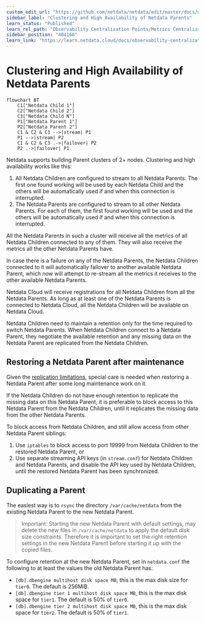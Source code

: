 ```yaml
---
custom_edit_url: "https://github.com/netdata/netdata/edit/master/docs/observability-centralization-points/metrics-centralization-points/clustering-and-high-availability-of-netdata-parents.md"
sidebar_label: "Clustering and High Availability of Netdata Parents"
learn_status: "Published"
learn_rel_path: "Observability Centralization Points/Metrics Centralization Points"
sidebar_position: "404160"
learn_link: "https://learn.netdata.cloud/docs/observability-centralization-points/metrics-centralization-points/clustering-and-high-availability-of-netdata-parents"
---
```


# Clustering and High Availability of Netdata Parents

```mermaid
flowchart BT
    C1["Netdata Child 1"]
    C2["Netdata Child 2"]
    C3["Netdata Child N"]
    P1["Netdata Parent 1"]
    P2["Netdata Parent 2"]
    C1 & C2 & C3 -->|stream| P1
    P1 -->|stream| P2
    C1 & C2 & C3 .->|failover| P2
    P2 .->|failover| P1
```

Netdata supports building Parent clusters of 2+ nodes. Clustering and high availability works like this:

1. All Netdata Children are configured to stream to all Netdata Parents. The first one found working will be used by each Netdata Child and the others will be automatically used if and when this connection is interrupted.
2. The Netdata Parents are configured to stream to all other Netdata Parents. For each of them, the first found working will be used and the others will be automatically used if and when this connection is interrupted.

All the Netdata Parents in such a cluster will receive all the metrics of all Netdata Children connected to any of them. They will also receive the metrics all the other Netdata Parents have.

In case there is a failure on any of the Netdata Parents, the Netdata Children connected to it will automatically failover to another available Netdata Parent, which now will attempt to re-stream all the metrics it receives to the other available Netdata Parents.

Netdata Cloud will receive registrations for all Netdata Children from all the Netdata Parents. As long as at least one of the Netdata Parents is connected to Netdata Cloud, all the Netdata Children will be available on Netdata Cloud.

Netdata Children need to maintain a retention only for the time required to switch Netdata Parents. When Netdata Children connect to a Netdata Parent, they negotiate the available retention and any missing data on the Netdata Parent are replicated from the Netdata Children.

## Restoring a Netdata Parent after maintenance

Given the [replication limitations](Replication-of-Past-Samples.md#replication-limitations), special care is needed when restoring a Netdata Parent after some long maintenance work on it.

If the Netdata Children do not have enough retention to replicate the missing data on this Netdata Parent, it is preferable to block access to this Netdata Parent from the Netdata Children, until it replicates the missing data from the other Netdata Parents.

To block access from Netdata Children, and still allow access from other Netdata Parent siblings:

1. Use `iptables` to block access to port 19999 from Netdata Children to the restored Netdata Parent, or
2. Use separate streaming API keys (in `stream.conf`) for Netdata Children and Netdata Parents, and disable the API key used by Netdata Children, until the restored Netdata Parent has been synchronized.

## Duplicating a Parent

The easiest way is to `rsync` the directory `/var/cache/netdata` from the existing Netdata Parent to the new Netdata Parent.

> Important: Starting the new Netdata Parent with default settings, may delete the new files in `/var/cache/netdata` to apply the default disk size constraints. Therefore it is important to set the right retention settings in the new Netdata Parent before starting it up with the copied files.

To configure retention at the new Netdata Parent, set in `netdata.conf` the following to at least the values the old Netdata Parent has:

- `[db].dbengine multihost disk space MB`, this is the max disk size for `tier0`. The default is 256MiB.
- `[db].dbengine tier 1 multihost disk space MB`, this is the max disk space for `tier1`. The default is 50% of `tier0`.
- `[db].dbengine tier 2 multihost disk space MB`, this is the max disk space for `tier2`. The default is 50% of `tier1`.
